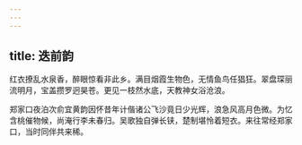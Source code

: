 ```yaml
---
---
---
```

title: 迭前韵
---



红衣撩乱水泉香，醉眼惊看非此乡。满目烟霞生物色，无情鱼鸟任猖狂。翠盘琛丽流明月，宝盖攒罗迥昊苍。更见一枝然水底，天教神女浴沧浪。

郑家口夜泊次俞宜黄韵因怀昔年计偕诸公飞沙竟日少光辉，浪急风高月色微。为忆含桃催物候，尚淹行李未春归。吴歌独自弹长铗，楚制堪怜着短衣。来往常经郑家口，当时同伴共来稀。